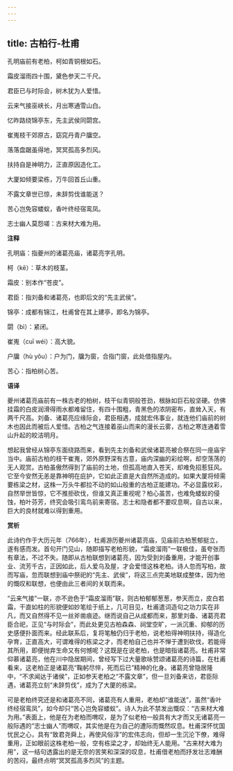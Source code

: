 ```yaml
---
---
---
```

title: 古柏行-杜甫
---

孔明庙前有老柏，柯如青铜根如石。

霜皮溜雨四十围，黛色参天二千尺。

君臣已与时际会，树木犹为人爱惜。

云来气接巫峡长，月出寒通雪山白。

忆昨路绕锦亭东，先主武侯同閟宫。

崔嵬枝干郊原古，窈窕丹青户牖空。

落落盘踞虽得地，冥冥孤高多烈风。

扶持自是神明力，正直原因造化工。

大厦如倾要梁栋，万牛回首丘山重。

不露文章世已惊，未辞剪伐谁能送？

苦心岂免容蝼蚁，香叶终经宿鸾凤。

志士幽人莫怨嗟：古来材大难为用。

**注释**

孔明庙：指夔州的诸葛亮庙，诸葛亮字孔明。

柯（kē）：草木的枝茎。

霜皮：别本作“苍皮”。

君臣：指刘备和诸葛亮，也即后文的“先主武侯”。

锦亭：成都有锦江，杜甫曾在其上建亭，即名为锦亭。

閟（bì）：紧闭。

崔嵬（cuī wéi）：高大貌。

户牖（hù yǒu）：户为门，牖为窗，合指门窗，此处借指屋内。

苦心：指柏树心苦。

**语译**

夔州诸葛亮庙前有一株古老的柏树，枝干似青铜般苍劲，根脉如巨石般坚硬。仿佛挂霜的白皮润滑得雨水都难留住，有四十围粗，青黑色的浓阴密布，直耸入天，有两千尺高。刘备、诸葛亮应缘际会，君臣相遇，成就宏伟事业，就连他们庙前的树木也因此而被后人爱惜。古柏之气连接着巫山而来的漫长云雾，古柏之寒连通着雪山升起的皎洁明月。

想起我曾经从锦亭东面绕路而来，看到先主刘备和武侯诸葛亮被合祭在同一座庙宇当中。庙前古柏的枝干崔嵬，郊外原野深有古意，庙内深幽的彩绘啊，却空荡荡的无人观赏。古柏虽傲然得到了庙前的土地，但孤高地直入苍天，却难免招惹狂风。它至今安然无恙是靠神明在庇护，它如此正直是大自然所造成的。如果大厦将倾需要栋梁之材，这株一万头牛都拉不动的如山般重的古柏正能建功。不必显露纹彩，自然举世皆惊，它不推拒砍伐，但谁又真正重视呢？柏心虽苦，也难免蝼蚁的侵蚀，柏叶芬芳，终究会吸引鸾鸟前来寄宿。志士和隐者都不要叹息啊，自古以来，巨大的良材就难以得到重用。

**赏析**

此诗约作于大历元年（766年），杜甫游历夔州诸葛亮庙，见庙前古柏葱郁挺立，遂有感而发。首句开门见山，随即描写老柏形貌，“霜皮溜雨”一联极佳，虽夸张而有章法，不过不失。随即从古柏联想到诸葛亮，因为受到刘备重用，才能开创事业、流芳千古，正因如此，后人爱乌及屋，才会爱惜这株老柏。诗人忽而写柏，故而写庙，忽而联想到庙中祭祀的“先主、武侯”，将这三点完美地联成整体，因为他的慨叹和联想，也便由此三者间的关联而来。

“云来气接”一联，亦不逊色于“霜皮溜雨”联，则古柏郁郁葱葱，参天而立，皮白若霜，干直如柱的形貌便如妙笔绘于纸上，几可目见，杜甫遣词造句之功力实在非凡，而又自然得不见一丝斧凿痕迹。继而说自己从成都而来，那里刘备、诸葛亮君臣合祀，正见“与时际会”，而此处更见古柏森森、祠堂空旷，一派沉重、抑郁的历史感便扑面而来。经此联系后，复将笔触仍归于老柏，说老柏得神明扶持，得造化孕育，正直高大，可谓难得的栋梁之才，而老柏自己也并不惮于遭到砍伐，若能得其所用，即便抛弃生命又有何憾呢？这既是在说老柏，也是暗指诸葛亮。杜甫非常仰慕诸葛亮，他在川中隐居期间，曾经写下过大量歌咏赞颂诸葛亮的诗篇，在杜甫看来，这老柏正是诸葛亮“鞠躬尽悴，死而后已”精神的化身。诸葛亮曾隐居隆中，“不求闻达于诸侯”，正如参天老柏之“不露文章”，但一旦刘备来访，君臣际遇，诸葛亮立刻“未辞剪伐”，成为了大厦的栋梁。

可是老柏终究还是和诸葛亮不同，诸葛亮有人重用，老柏却“谁能送”，虽然“香叶终经宿鸾凤”，如今却只“苦心岂免容蝼蚁”。诗人为此不禁发出慨叹：“古来材大难为用。”表面上，他是在为老柏而喟叹，是为了似老柏一般具有大才而又无诸葛亮一般际遇的“志士幽人”而喟叹，其实他是在为自己的遭际而慨然叹息。杜甫深怀忧国忧民之心，具有“致君尧舜上，再使风俗淳”的宏伟志向，但却一生沉沦下僚，难得重用，正如眼前这株老柏一般，空有栋梁之才，却始终无人能用。“古来材大难为用”，这一结句透露出的是无奈的苦笑和深深的叹息，杜甫借老柏而抒发壮志难酬的苦闷，最终点明“冥冥孤高多烈风”的主题。